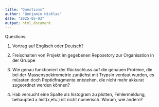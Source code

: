```yaml
---
title: "Questions"
author: "Benjamin Nicklas"
date: "2025-05-03"
output: html_document
---
```

Questions:

1. Vortrag auf Englisch oder Deutsch?

2. Freischalten von Projekt im gegebenen Reposetory zur Organisation in der Gruppe

3. Wie genau funktioniert der Rückschluss auf die genauen Proteine, die bei der Massenspektrometrie zunächst mit Trypsin verdaut wurden, es müssten doch Peptidfragmente entstehen, die nicht mehr akkurat zugeordnet werden können?

4. Hab versucht eine Spalte als histogram zu plotten, Fehlermeldung, behaupted x hist(x,etc.) ist nicht numerisch. Warum, wie ändern?